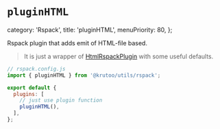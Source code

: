 # `pluginHTML`

  category: 'Rspack',
  title: 'pluginHTML',
  menuPriority: 80,
};

Rspack plugin that adds emit of HTML-file based.

> It is just a wrapper of [HtmlRspackPlugin](https://rspack.dev/plugins/rspack/html-rspack-plugin) with some useful defaults.

```js
// rspack.config.js
import { pluginHTML } from '@krutoo/utils/rspack';

export default {
  plugins: [
    // just use plugin function
    pluginHTML(),
  ],
};
```
